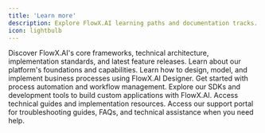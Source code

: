 ```yaml
---
title: 'Learn more'
description: Explore FlowX.AI learning paths and documentation tracks. Find guides for platform overview, process design, application development, and support resources to help you get started with FlowX.AI.
icon: lightbulb
---
```



<CardGroup cols={2}>
  <Card title="Platform Overview" icon="square-1" href="/4.0/docs/platform-overview">
    Discover FlowX.AI's core frameworks, technical architecture, implementation standards, and latest feature releases. Learn about our platform's foundations and capabilities.
  </Card>
  <Card title="Design a Process" icon="square-2" href="/4.0/docs/flowx-designer/managing-a-process-flow">
    Learn how to design, model, and implement business processes using FlowX.AI Designer. Get started with process automation and workflow management.
  </Card>
  <Card title="Build an Application" icon="square-3" href="/4.0/sdks">
    Explore our SDKs and development tools to build custom applications with FlowX.AI. Access technical guides and implementation resources.
  </Card>
  <Card title="Additional Support" icon="square-4" href="https://flowxai.zendesk.com/">
    Access our support portal for troubleshooting guides, FAQs, and technical assistance when you need help.
  </Card>
</CardGroup>